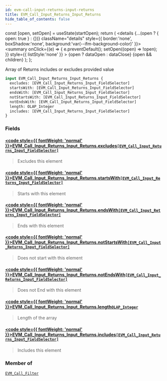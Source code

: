 ```yaml
---
id: evm-call-input-returns-input-returns
title: EVM_Call_Input_Returns_Input_Returns
hide_table_of_contents: false
---
```







  const [open, setOpen] = useState(startOpen);
  return (
    <details {...(open ? { open: true } : {})} className="details" style={{ border:'none', boxShadow:'none', background:'var(--ifm-background-color)' }}>
      <summary
        onClick={(e) => {
          e.preventDefault();
          setOpen((open) => !open);
        }}
        style={{ listStyle:'none' }}
      >
      {open ? dataOpen : dataClose}
      </summary>
      {open && children}
    </details>
  );
};




Array of Returns includes or excludes provided value


```graphql
input EVM_Call_Input_Returns_Input_Returns {
  excludes: [EVM_Call_Input_Returns_Input_FieldSelector]
  startsWith: [EVM_Call_Input_Returns_Input_FieldSelector]
  endsWith: [EVM_Call_Input_Returns_Input_FieldSelector]
  notStartsWith: [EVM_Call_Input_Returns_Input_FieldSelector]
  notEndsWith: [EVM_Call_Input_Returns_Input_FieldSelector]
  length: OLAP_Integer
  includes: [EVM_Call_Input_Returns_Input_FieldSelector]
}
```




### Fields

#### [<code style={{ fontWeight: 'normal' }}>EVM_Call_Input_Returns_Input_Returns.<b>excludes</b></code>](#)<Bullet />[`[EVM_Call_Input_Returns_Input_FieldSelector]`](/docs/graphql-reference/inputs/evm-call-input-returns-input-field-selector) <Badge class="secondary" text="list"/> <Badge class="secondary" text="input"/>
> Excludes this element
> 

#### [<code style={{ fontWeight: 'normal' }}>EVM_Call_Input_Returns_Input_Returns.<b>startsWith</b></code>](#)<Bullet />[`[EVM_Call_Input_Returns_Input_FieldSelector]`](/docs/graphql-reference/inputs/evm-call-input-returns-input-field-selector) <Badge class="secondary" text="list"/> <Badge class="secondary" text="input"/>
> Starts with this element
> 

#### [<code style={{ fontWeight: 'normal' }}>EVM_Call_Input_Returns_Input_Returns.<b>endsWith</b></code>](#)<Bullet />[`[EVM_Call_Input_Returns_Input_FieldSelector]`](/docs/graphql-reference/inputs/evm-call-input-returns-input-field-selector) <Badge class="secondary" text="list"/> <Badge class="secondary" text="input"/>
> Ends with this element
> 

#### [<code style={{ fontWeight: 'normal' }}>EVM_Call_Input_Returns_Input_Returns.<b>notStartsWith</b></code>](#)<Bullet />[`[EVM_Call_Input_Returns_Input_FieldSelector]`](/docs/graphql-reference/inputs/evm-call-input-returns-input-field-selector) <Badge class="secondary" text="list"/> <Badge class="secondary" text="input"/>
> Does not start with this element
> 

#### [<code style={{ fontWeight: 'normal' }}>EVM_Call_Input_Returns_Input_Returns.<b>notEndsWith</b></code>](#)<Bullet />[`[EVM_Call_Input_Returns_Input_FieldSelector]`](/docs/graphql-reference/inputs/evm-call-input-returns-input-field-selector) <Badge class="secondary" text="list"/> <Badge class="secondary" text="input"/>
> Does not End with this element
> 

#### [<code style={{ fontWeight: 'normal' }}>EVM_Call_Input_Returns_Input_Returns.<b>length</b></code>](#)<Bullet />[`OLAP_Integer`](/docs/graphql-reference/inputs/olap-integer) <Badge class="secondary" text="input"/>
> Length of the array
> 

#### [<code style={{ fontWeight: 'normal' }}>EVM_Call_Input_Returns_Input_Returns.<b>includes</b></code>](#)<Bullet />[`[EVM_Call_Input_Returns_Input_FieldSelector]`](/docs/graphql-reference/inputs/evm-call-input-returns-input-field-selector) <Badge class="secondary" text="list"/> <Badge class="secondary" text="input"/>
> Includes this element
> 



### Member of

[`EVM_Call_Filter`](/docs/graphql-reference/inputs/evm-call-filter)  <Badge class="secondary" text="input"/>

